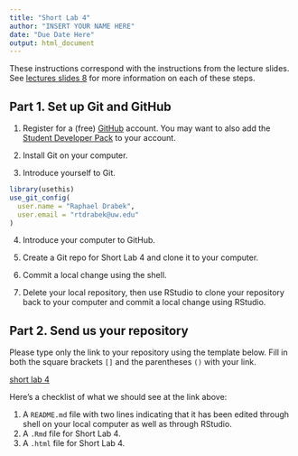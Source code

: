 ---
title: "Short Lab 4"
author: "INSERT YOUR NAME HERE"
date: "Due Date Here"
output: html_document
---

These instructions correspond with the instructions from the lecture slides. See [lectures slides 8](https://svteichman.github.io/STAT302-SPR2022/files/slides/08_debuggit.html) for more information on each of these steps. 

## Part 1. Set up Git and GitHub

1. Register for a (free) [GitHub](https://github.com/) account. You may want to also add the [Student Developer Pack](https://education.github.com/pack) to your account. 

2. Install Git on your computer. 

3. Introduce yourself to Git.
```{r}
library(usethis)
use_git_config(
  user.name = "Raphael Drabek",
  user.email = "rtdrabek@uw.edu"
)
```
4. Introduce your computer to GitHub.

5. Create a Git repo for Short Lab 4 and clone it to your computer. 

6. Commit a local change using the shell. 

7. Delete your local repository, then use RStudio to clone your repository back to your computer and commit a local change using RStudio. 

## Part 2. Send us your repository

Please type only the link to your repository using the template below. Fill in both the square brackets `[]` and the parentheses `()` with your link.

[short lab 4](https://github.com/RlDlD/Stat_302_short_lab_4.git)

Here's a checklist of what we should see at the link above:

1. A `README.md` file with two lines indicating that it has been edited through shell on your local computer as well as through RStudio.
2. A `.Rmd` file for Short Lab 4.
3. A `.html` file for Short Lab 4.

